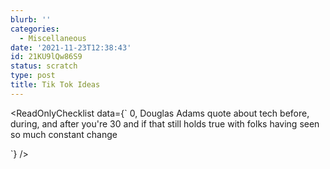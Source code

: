 ```yaml
---
blurb: ''
categories:
  - Miscellaneous
date: '2021-11-23T12:38:43'
id: 21KU9lQw86S9
status: scratch
type: post
title: Tik Tok Ideas
---
```


<ReadOnlyChecklist data={`
0, Douglas Adams quote about tech before, during, and after you're 30 and if that still holds true with folks having seen so much constant change

`} />
